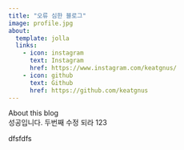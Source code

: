 ```yaml
---
title: "오류 심한 블로그"
image: profile.jpg
about:
  template: jolla
  links:
    - icon: instagram
      text: Instagram
      href: https://www.instagram.com/keatgnus/
    - icon: github
      text: Github
      href: https://github.com/keatgnus
---
```


About this blog  
성공입니다.
두번째 수정
되라
123

dfsfdfs